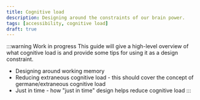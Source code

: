 ```yaml
---
title: Cognitive load
description: Designing around the constraints of our brain power.
tags: [accessibility, cognitive load]
draft: true
---
```


:::warning Work in progress
This guide will give a high-level overview of what cognitive load is and provide some tips for using it as a design constraint.

- Designing around working memory
- Reducing extraneous cognitive load - this should cover the concept of germane/extraneous cognitive load
- Just in time - how "just in time" design helps reduce cognitive load
:::

